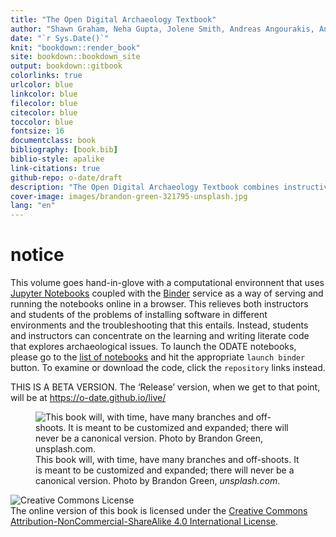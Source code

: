 ```yaml
---
title: "The Open Digital Archaeology Textbook"
author: "Shawn Graham, Neha Gupta, Jolene Smith, Andreas Angourakis, Andrew Reinhard, Kate Ellenberger, Zack Batist, Joel Rivard, Ben Marwick, Michael Carter, Beth Compton, Rob Blades, Cristina Wood, & Gary Nobles"
date: "`r Sys.Date()`"
knit: "bookdown::render_book"
site: bookdown::bookdown_site
output: bookdown::gitbook
colorlinks: true
urlcolor: blue
linkcolor: blue
filecolor: blue
citecolor: blue
toccolor: blue
fontsize: 16
documentclass: book
bibliography: [book.bib]
biblio-style: apalike
link-citations: true
github-repo: o-date/draft
description: "The Open Digital Archaeology Textbook combines instructive text with a computational DA laboratory"
cover-image: images/brandon-green-321795-unsplash.jpg
lang: "en"
---
```

# notice {-}

This volume goes hand-in-glove with a computational environnent that uses [Jupyter Notebooks](https://jupyter.org/) coupled with the [Binder](https://mybinder.org/) service as a way of serving and running the notebooks online in a browser. This relieves both instructors and students of the problems of installing software in different environments and the troubleshooting that this entails. Instead, students and instructors can concentrate on the learning and writing literate code that explores archaeological issues. To launch the ODATE notebooks, please go to the [list of notebooks](https://o-date.github.io/support/notebooks-toc/) and hit the appropriate `launch binder` button. To examine or download the code, click the `repository` links instead. 

THIS IS A BETA VERSION. The 'Release' version, when we get to that point, will be at [https://o-date.github.io/live/](https://o-date.github.io/live/)

![This book will, with time, have many branches and off-shoots. It is meant to be customized and expanded; there will never be a canonical version. Photo by Brandon Green, _unsplash.com_.](images/brandon-green-321795-unsplash.jpg)

![Creative Commons License](images/by-nc-sa.png)  
The online version of this book is licensed under the [Creative Commons Attribution-NonCommercial-ShareAlike 4.0 International License](http://creativecommons.org/licenses/by-nc-sa/4.0/).
